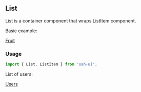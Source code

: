 ## List

List is a container component that wraps ListItem component.

Basic example:

[Fruit](demo://Fruit.tsx)

### Usage

```js
import { List, ListItem } from 'oah-ui';
```

List of users:

[Users](demo://Users.tsx)
